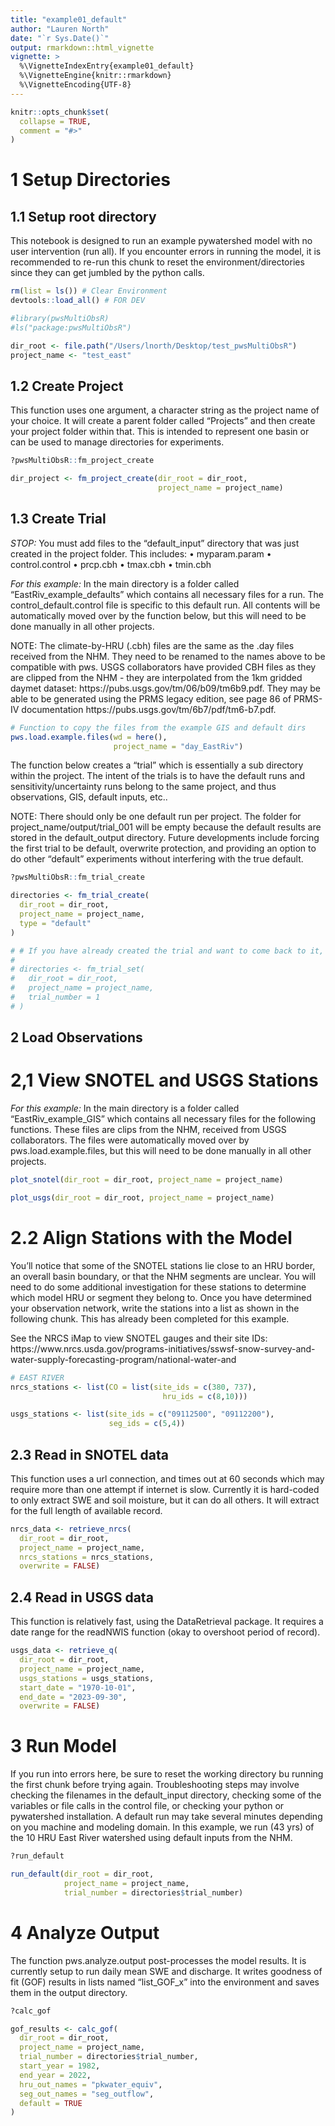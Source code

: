 ```yaml
---
title: "example01_default"
author: "Lauren North"
date: "`r Sys.Date()`"
output: rmarkdown::html_vignette
vignette: >
  %\VignetteIndexEntry{example01_default}
  %\VignetteEngine{knitr::rmarkdown}
  %\VignetteEncoding{UTF-8}
---
```


```r
knitr::opts_chunk$set(
  collapse = TRUE,
  comment = "#>"
)
```

# 1 Setup Directories

## 1.1 Setup root directory
This notebook is designed to run an example pywatershed model with no user intervention (run all). If you encounter errors in running the model, it is recommended to re-run this chunk to reset the environment/directories since they can get jumbled by the python calls.

```r

rm(list = ls()) # Clear Environment
devtools::load_all() # FOR DEV

#library(pwsMultiObsR)
#ls("package:pwsMultiObsR")

dir_root <- file.path("/Users/lnorth/Desktop/test_pwsMultiObsR")
project_name <- "test_east"

```

## 1.2 Create Project
This function uses one argument, a character string as the project name of your choice. It will create a parent folder called "Projects" and then create your project folder within that. This is intended to represent one basin or can be used to manage directories for experiments.

```r

?pwsMultiObsR::fm_project_create

dir_project <- fm_project_create(dir_root = dir_root,
                                 project_name = project_name)

```

## 1.3 Create Trial
*STOP:*
You must add files to the "default_input" directory that was just created in the project folder. This includes:
      • myparam.param
      • control.control
      • prcp.cbh
      • tmax.cbh
      • tmin.cbh

*For this example:*
In the main directory is a folder called "EastRiv_example_defaults" which contains all necessary files for a run. The control_default.control file is specific to this default run. All contents will be automatically moved over by the function below, but this will need to be done manually in all other projects.

NOTE:
The climate-by-HRU (.cbh) files are the same as the .day files received from the NHM. They need to be renamed to the names above to be compatible with pws. USGS collaborators have provided CBH files as they are clipped from the NHM - they are interpolated from the 1km gridded daymet dataset: https://pubs.usgs.gov/tm/06/b09/tm6b9.pdf. They may be able to be generated using the PRMS legacy edition, see page 86 of PRMS-IV documentation https://pubs.usgs.gov/tm/6b7/pdf/tm6-b7.pdf.

```r

# Function to copy the files from the example GIS and default dirs
pws.load.example.files(wd = here(),
                       project_name = "day_EastRiv")

```

The function below creates a "trial" which is essentially a sub directory within the project. The intent of the trials is to have the default runs and sensitivity/uncertainty runs belong to the same project, and thus observations, GIS, default inputs, etc..

NOTE:
There should only be one default run per project. The folder for project_name/output/trial_001 will be empty because the default results are stored in the default_output directory. Future developments include forcing the first trial to be default, overwrite protection, and providing an option to do other "default" experiments without interfering with the true default.

```r

?pwsMultiObsR::fm_trial_create

directories <- fm_trial_create(
  dir_root = dir_root,
  project_name = project_name,
  type = "default"
)

# # If you have already created the trial and want to come back to it, use this:
# 
# directories <- fm_trial_set(
#   dir_root = dir_root,
#   project_name = project_name,
#   trial_number = 1
# )

```

## 2 Load Observations

# 2,1 View SNOTEL and USGS Stations
*For this example:*
In the main directory is a folder called "EastRiv_example_GIS" which contains all necessary files for the following functions. These files are clips from the NHM, received from USGS collaborators. The files were automatically moved over by pws.load.example.files, but this will need to be done manually in all other projects. 

```r

plot_snotel(dir_root = dir_root, project_name = project_name)

plot_usgs(dir_root = dir_root, project_name = project_name)

```

# 2.2 Align Stations with the Model
You'll notice that some of the SNOTEL stations lie close to an HRU border, an overall basin boundary, or that the NHM segments are unclear. You will need to do some additional investigation for these stations to determine which model HRU or segment they belong to. Once you have determined your observation network, write the stations into a list as shown in the following chunk. This has already been completed for this example.

See the NRCS iMap to view SNOTEL gauges and their site IDs: https://www.nrcs.usda.gov/programs-initiatives/sswsf-snow-survey-and-water-supply-forecasting-program/national-water-and

```r

# EAST RIVER
nrcs_stations <- list(CO = list(site_ids = c(380, 737),
                                  hru_ids = c(8,10)))

usgs_stations <- list(site_ids = c("09112500", "09112200"),
                      seg_ids = c(5,4))

```

## 2.3  Read in SNOTEL data
This function uses a url connection, and times out at 60 seconds which may require more than one attempt if internet is slow. Currently it is hard-coded to only extract SWE and soil moisture, but it can do all others. It will extract for the full length of available record.

```r

nrcs_data <- retrieve_nrcs(
  dir_root = dir_root,
  project_name = project_name,
  nrcs_stations = nrcs_stations,
  overwrite = FALSE)

```

## 2.4 Read in USGS data
This function is relatively fast, using the DataRetrieval package. It requires a date range for the readNWIS function (okay to overshoot period of record).

```r

usgs_data <- retrieve_q(
  dir_root = dir_root,
  project_name = project_name,
  usgs_stations = usgs_stations,
  start_date = "1970-10-01",
  end_date = "2023-09-30",
  overwrite = FALSE)

```

# 3 Run Model
If you run into errors here, be sure to reset the working directory bu running the first chunk before trying again. Troubleshooting steps may involve checking the filenames in the default_input directory, checking some of the variables or file calls in the control file, or checking your python or pywatershed installation. A default run may take several minutes depending on you machine and modeling domain. In this example, we run (43 yrs) of the 10 HRU East River watershed using default inputs from the NHM.

```r

?run_default

run_default(dir_root = dir_root,
            project_name = project_name,
            trial_number = directories$trial_number)


```

# 4 Analyze Output
The function pws.analyze.output post-processes the model results. It is currently setup to run daily mean SWE and discharge. It writes goodness of fit (GOF) results in lists named "list_GOF_x" into the environment and saves them in the output directory.

```r
?calc_gof

gof_results <- calc_gof(
  dir_root = dir_root,
  project_name = project_name,
  trial_number = directories$trial_number,
  start_year = 1982,
  end_year = 2022,
  hru_out_names = "pkwater_equiv",
  seg_out_names = "seg_outflow",
  default = TRUE
)

```



